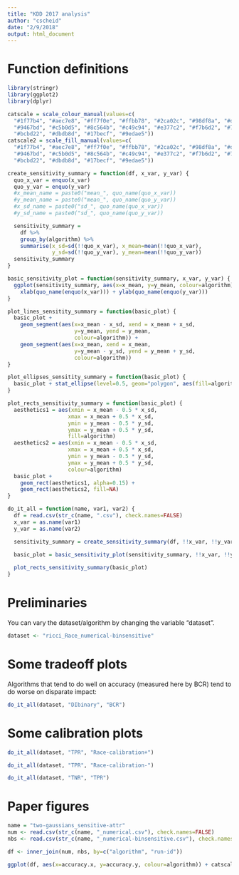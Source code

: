 ```yaml
---
title: "KDD 2017 analysis"
author: "cscheid"
date: "2/9/2018"
output: html_document
---
```


# Function definitions

```r
library(stringr)
library(ggplot2)
library(dplyr)

catscale = scale_colour_manual(values=c(
  "#1f77b4", "#aec7e8", "#ff7f0e", "#ffbb78", "#2ca02c", "#98df8a", "#d62728", "#ff9896",
  "#9467bd", "#c5b0d5", "#8c564b", "#c49c94", "#e377c2", "#f7b6d2", "#7f7f7f", "#c7c7c7",
  "#bcbd22", "#dbdb8d", "#17becf", "#9edae5"))
catscale2 = scale_fill_manual(values=c(
  "#1f77b4", "#aec7e8", "#ff7f0e", "#ffbb78", "#2ca02c", "#98df8a", "#d62728", "#ff9896",
  "#9467bd", "#c5b0d5", "#8c564b", "#c49c94", "#e377c2", "#f7b6d2", "#7f7f7f", "#c7c7c7",
  "#bcbd22", "#dbdb8d", "#17becf", "#9edae5"))

create_sensitivity_summary = function(df, x_var, y_var) {
  quo_x_var = enquo(x_var)
  quo_y_var = enquo(y_var)
  #x_mean_name = paste0("mean_", quo_name(quo_x_var))
  #y_mean_name = paste0("mean_", quo_name(quo_y_var))
  #x_sd_name = paste0("sd_", quo_name(quo_x_var))
  #y_sd_name = paste0("sd_", quo_name(quo_y_var))

  sensitivity_summary = 
    df %>% 
    group_by(algorithm) %>% 
    summarise(x_sd=sd(!!quo_x_var), x_mean=mean(!!quo_x_var), 
              y_sd=sd(!!quo_y_var), y_mean=mean(!!quo_y_var))
  sensitivity_summary
}

basic_sensitivity_plot = function(sensitivity_summary, x_var, y_var) {
  ggplot(sensitivity_summary, aes(x=x_mean, y=y_mean, colour=algorithm)) + catscale + catscale2 +
    xlab(quo_name(enquo(x_var))) + ylab(quo_name(enquo(y_var)))
}

plot_lines_sensitity_summary = function(basic_plot) {
  basic_plot + 
    geom_segment(aes(x=x_mean - x_sd, xend = x_mean + x_sd,
                     y=y_mean, yend = y_mean,
                     colour=algorithm)) + 
    geom_segment(aes(x=x_mean, xend = x_mean,
                     y=y_mean - y_sd, yend = y_mean + y_sd,
                     colour=algorithm))
}

plot_ellipses_sensitity_summary = function(basic_plot) {
  basic_plot + stat_ellipse(level=0.5, geom="polygon", aes(fill=algorithm), alpha=0.2) + stat_ellipse(level=0.5, fill=NA)
}

plot_rects_sensitivity_summary = function(basic_plot) {
  aesthetics1 = aes(xmin = x_mean - 0.5 * x_sd,   
                   xmax = x_mean + 0.5 * x_sd,
                   ymin = y_mean - 0.5 * y_sd, 
                   ymax = y_mean + 0.5 * y_sd,
                   fill=algorithm)
  aesthetics2 = aes(xmin = x_mean - 0.5 * x_sd,   
                   xmax = x_mean + 0.5 * x_sd,
                   ymin = y_mean - 0.5 * y_sd, 
                   ymax = y_mean + 0.5 * y_sd,
                   colour=algorithm)
  basic_plot +
    geom_rect(aesthetics1, alpha=0.15) +
    geom_rect(aesthetics2, fill=NA)
}

do_it_all = function(name, var1, var2) {
  df = read.csv(str_c(name, ".csv"), check.names=FALSE)
  x_var = as.name(var1)
  y_var = as.name(var2)

  sensitivity_summary = create_sensitivity_summary(df, !!x_var, !!y_var)

  basic_plot = basic_sensitivity_plot(sensitivity_summary, !!x_var, !!y_var) + ggtitle(name)
  
  plot_rects_sensitivity_summary(basic_plot)
}
```

# Preliminaries

You can vary the dataset/algorithm by changing the variable "dataset".

```r
dataset <- "ricci_Race_numerical-binsensitive"
```

# Some tradeoff plots

Algorithms that tend to do well on accuracy (measured here by BCR) tend to do worse on disparate impact:

```r
do_it_all(dataset, "DIbinary", "BCR")
```

# Some calibration plots

```r
do_it_all(dataset, "TPR", "Race-calibration+")
```

```r
do_it_all(dataset, "TPR", "Race-calibration-")
```

```r
do_it_all(dataset, "TNR", "TPR")
```


# Paper figures

```r
name = "two-gaussians_sensitive-attr"
num <- read.csv(str_c(name, "_numerical.csv"), check.names=FALSE)
nbs <- read.csv(str_c(name, "_numerical-binsensitive.csv"), check.names=FALSE)

df <- inner_join(num, nbs, by=c("algorithm", "run-id"))

ggplot(df, aes(x=accuracy.x, y=accuracy.y, colour=algorithm)) + catscale + catscale2 + geom_point()
```